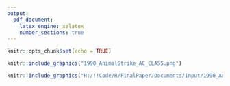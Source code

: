 ```yaml
---
output: 
  pdf_document:
    latex_engine: xelatex
    number_sections: true
---
```


```r
knitr::opts_chunk$set(echo = TRUE)
```


```r


knitr::include_graphics("1990_AnimalStrike_AC_CLASS.png")

knitr::include_graphics("H:/!!Code/R/FinalPaper/Documents/Input/1990_AnimalStrike_AC_CLASS.png")

```

